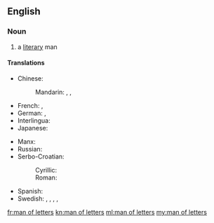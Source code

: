 ==English==

===Noun===
{{en-noun|head=[[man]] [[of]] [[letter]]s|men of letters}}

# a [[literary]] man

====Translations====
{{trans-top|a literary man}}
* Chinese:
*: Mandarin: {{t|cmn|文學家|sc=Hani}}, {{t+|cmn|文学家|tr=wénxuéjiā|sc=Hani}} {{qualifier|any gender}}, {{t+|cmn|文人|tr=wénrén|sc=Hani}}
* French: {{t+|fr|homme de lettres|m}}, {{t+|fr|littérateur|m}}
* German: {{t+|de|Literat|m}}, {{t|de|Literatin|f}}
* Interlingua: {{t|ia|homine de litteras}}
* Japanese: {{t|ja|文学者|tr=ぶんがくしゃ, bungakusha|sc=Jpan}} {{qualifier|any gender}}
{{trans-mid}}
* Manx: {{t|gv|dooinney lettyraght|m}}
* Russian: {{t+|ru|литератор|m|tr=literátor|sc=Cyrl}} {{qualifier|any gender}}
* Serbo-Croatian:
*: Cyrillic: {{t|sh|књижевник|m|sc=Cyrl}}
*: Roman: {{t+|sh|književnik|m}}
* Spanish: {{t+|es|hombre de letras}}
* Swedish: {{t|sv|skriftställare|c}}, {{t+|sv|litteratör|c}} {{qualifier|archaic}}, {{t+|sv|skribent|c}}, {{t+|sv|författare|c}}, {{t|sv|[[lärd]] [[man]]|c}}
{{trans-bottom}}

[[fr:man of letters]]
[[kn:man of letters]]
[[ml:man of letters]]
[[my:man of letters]]